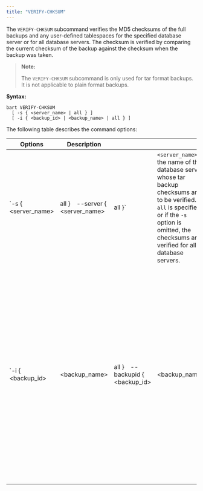 ```yaml
---
title: "VERIFY-CHKSUM"
---
```


<div id="verify_chksum" class="registered_link"></div>

The `VERIFY-CHKSUM` subcommand verifies the MD5 checksums of the full backups and any user-defined tablespaces for the specified database server or for all database servers. The checksum is verified by comparing the current checksum of the backup against the checksum when the backup was taken.

> ****Note**:**
>
> The `VERIFY-CHKSUM` subcommand is only used for tar format backups. It is not applicable to plain format backups.

**Syntax:**

```text
bart VERIFY-CHKSUM
  [ -s { <server_name> | all } ]
  [ -i { <backup_id> | <backup_name> | all } ]
```

The following table describes the command options:

| Options                 | Description                          |                                      |                                                                                                                                                                                                                |         |                                                                                                                                                                                                                                                                                                                                                                 |
| ----------------------- | ------------------------------------ | ------------------------------------ | -------------------------------------------------------------------------------------------------------------------------------------------------------------------------------------------------------------- | ------- | --------------------------------------------------------------------------------------------------------------------------------------------------------------------------------------------------------------------------------------------------------------------------------------------------------------------------------------------------------------- |
| \`-s { &lt;server_name> | all }`  `--server { &lt;server_name> | all }\`                              | `<server_name>` is the name of the database server whose tar backup checksums are to be verified. If `all` is specified or if the `-s` option is omitted, the checksums are verified for all database servers. |         |                                                                                                                                                                                                                                                                                                                                                                 |
| \`-i { &lt;backup_id>   | &lt;backup_name>                     | all }`  `--backupid { &lt;backup_id> | &lt;backup_name>                                                                                                                                                                                               | all }\` | `<backup_id>` is the backup identifier of a tar format full backup whose checksum is to be verified along with any user-defined tablespaces. `<backup_name>` is the user-defined alphanumeric name for the full backup. If `all` is specified or if the `-i` option is omitted, the checksums of all tar backups for the relevant database server are verified. |
